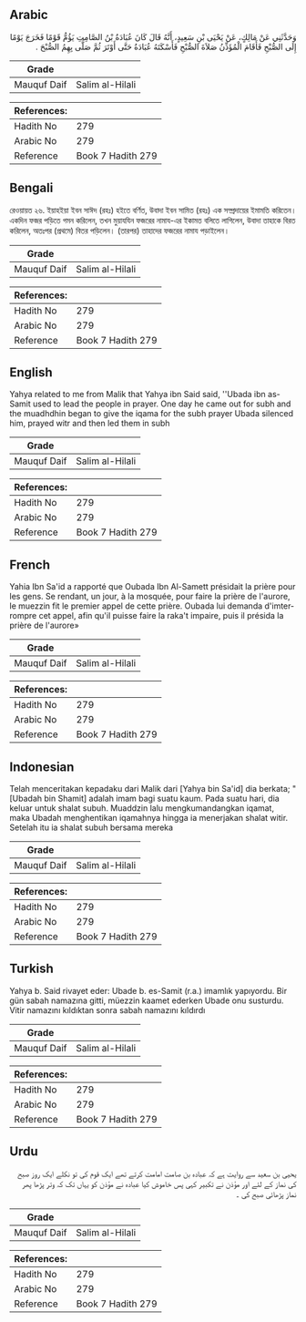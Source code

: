 ## Arabic


<div dir="rtl" lang="ar" style={{fontSize:'larger',backgroundColor:'#f8f9fa',padding:20}}>
وَحَدَّثَنِي عَنْ مَالِكٍ، عَنْ يَحْيَى بْنِ سَعِيدٍ، أَنَّهُ قَالَ كَانَ عُبَادَةُ بْنُ الصَّامِتِ يَؤُمُّ قَوْمًا فَخَرَجَ يَوْمًا إِلَى الصُّبْحِ فَأَقَامَ الْمُؤَذِّنُ صَلاَةَ الصُّبْحِ فَأَسْكَتَهُ عُبَادَةُ حَتَّى أَوْتَرَ ثُمَّ صَلَّى بِهِمُ الصُّبْحَ ‏.‏
</div>
<div style={{backgroundColor:'#f8f9fa',padding:20, marginBottom: 10}}><table> <thead> <tr> <th>Grade</th> <th></th> </tr> </thead> <tbody> <tr><td>Mauquf Daif</td><td>Salim al-Hilali</td></tr></tbody></table><table> <thead> <tr> <th>References:</th> <th></th> </tr> </thead> <tbody><tr><td>Hadith No</td><td>279</td></tr><tr><td>Arabic No</td><td>279</td></tr><tr><td>Reference</td><td>Book 7 Hadith 279</td></tr></tbody></table></div>

## Bengali


<div dir="ltr" lang="bn" style={{fontSize:'larger',backgroundColor:'#f8f9fa',padding:20}}>
রেওয়ায়ত ২৬. ইয়াহইয়া ইবন সাঈদ (রহঃ) হইতে বর্ণিত, উবাদা ইবন সামিত (রহঃ) এক সম্প্রদায়ের ইমামতি করিতেন। একদিন ফজর পড়িতে গমন করিলেন, তখন মুয়াযযিন ফজরের নামায-এর ইকামত বলিতে লাগিলেন, উবাদা তাহাকে বিরত করিলেন, অতঃপর (প্রথমে) বিতর পড়িলেন। (তারপর) তাহাদের ফজরের নামায পড়াইলেন।
</div>
<div style={{backgroundColor:'#f8f9fa',padding:20, marginBottom: 10}}><table> <thead> <tr> <th>Grade</th> <th></th> </tr> </thead> <tbody> <tr><td>Mauquf Daif</td><td>Salim al-Hilali</td></tr></tbody></table><table> <thead> <tr> <th>References:</th> <th></th> </tr> </thead> <tbody><tr><td>Hadith No</td><td>279</td></tr><tr><td>Arabic No</td><td>279</td></tr><tr><td>Reference</td><td>Book 7 Hadith 279</td></tr></tbody></table></div>

## English


<div dir="ltr" lang="en" style={{fontSize:'larger',backgroundColor:'#f8f9fa',padding:20}}>
Yahya related to me from Malik that Yahya ibn Said said, ''Ubada ibn as-Samit used to lead the people in prayer. One day he came out for subh and the muadhdhin began to give the iqama for the subh prayer Ubada silenced him, prayed witr and then led them in subh
</div>
<div style={{backgroundColor:'#f8f9fa',padding:20, marginBottom: 10}}><table> <thead> <tr> <th>Grade</th> <th></th> </tr> </thead> <tbody> <tr><td>Mauquf Daif</td><td>Salim al-Hilali</td></tr></tbody></table><table> <thead> <tr> <th>References:</th> <th></th> </tr> </thead> <tbody><tr><td>Hadith No</td><td>279</td></tr><tr><td>Arabic No</td><td>279</td></tr><tr><td>Reference</td><td>Book 7 Hadith 279</td></tr></tbody></table></div>

## French


<div dir="ltr" lang="fr" style={{fontSize:'larger',backgroundColor:'#f8f9fa',padding:20}}>
Yahia Ibn Sa'id a rapporté que Oubada Ibn Al-Samett présidait la prière pour les gens. Se rendant, un jour, à la mosquée, pour faire la prière de l'aurore, le muezzin fit le premier appel de cette prière. Oubada lui demanda d'imterrompre cet appel, afin qu'il puisse faire la raka't impaire, puis il présida la prière de l'aurore»
</div>
<div style={{backgroundColor:'#f8f9fa',padding:20, marginBottom: 10}}><table> <thead> <tr> <th>Grade</th> <th></th> </tr> </thead> <tbody> <tr><td>Mauquf Daif</td><td>Salim al-Hilali</td></tr></tbody></table><table> <thead> <tr> <th>References:</th> <th></th> </tr> </thead> <tbody><tr><td>Hadith No</td><td>279</td></tr><tr><td>Arabic No</td><td>279</td></tr><tr><td>Reference</td><td>Book 7 Hadith 279</td></tr></tbody></table></div>

## Indonesian


<div dir="ltr" lang="id" style={{fontSize:'larger',backgroundColor:'#f8f9fa',padding:20}}>
Telah menceritakan kepadaku dari Malik dari [Yahya bin Sa'id] dia berkata; " [Ubadah bin Shamit] adalah imam bagi suatu kaum. Pada suatu hari, dia keluar untuk shalat subuh. Muaddzin lalu mengkumandangkan iqamat, maka Ubadah menghentikan iqamahnya hingga ia menerjakan shalat witir. Setelah itu ia shalat subuh bersama mereka
</div>
<div style={{backgroundColor:'#f8f9fa',padding:20, marginBottom: 10}}><table> <thead> <tr> <th>Grade</th> <th></th> </tr> </thead> <tbody> <tr><td>Mauquf Daif</td><td>Salim al-Hilali</td></tr></tbody></table><table> <thead> <tr> <th>References:</th> <th></th> </tr> </thead> <tbody><tr><td>Hadith No</td><td>279</td></tr><tr><td>Arabic No</td><td>279</td></tr><tr><td>Reference</td><td>Book 7 Hadith 279</td></tr></tbody></table></div>

## Turkish


<div dir="ltr" lang="tr" style={{fontSize:'larger',backgroundColor:'#f8f9fa',padding:20}}>
Yahya b. Said rivayet eder: Ubade b. es-Samit (r.a.) imamlık yapıyordu. Bir gün sabah namazına gitti, müezzin kaamet ederken Ubade onu susturdu. Vitir namazını kıldıktan sonra sabah namazını kıldırdı
</div>
<div style={{backgroundColor:'#f8f9fa',padding:20, marginBottom: 10}}><table> <thead> <tr> <th>Grade</th> <th></th> </tr> </thead> <tbody> <tr><td>Mauquf Daif</td><td>Salim al-Hilali</td></tr></tbody></table><table> <thead> <tr> <th>References:</th> <th></th> </tr> </thead> <tbody><tr><td>Hadith No</td><td>279</td></tr><tr><td>Arabic No</td><td>279</td></tr><tr><td>Reference</td><td>Book 7 Hadith 279</td></tr></tbody></table></div>

## Urdu


<div dir="rtl" lang="ur" style={{fontSize:'larger',backgroundColor:'#f8f9fa',padding:20}}>
یحیی بن سعید سے روایت ہے کہ عبادہ بن صامت امامت کرتے تھے ایک قوم کی تو نکلے ایک روز صبح کی نماز کے لئے اور مؤذن نے تکبیر کہی پس خاموش کیا عبادہ نے مؤذن کو یہاں تک کہ وتر پڑھا پھر نماز پڑھائی صبح کی ۔
</div>
<div style={{backgroundColor:'#f8f9fa',padding:20, marginBottom: 10}}><table> <thead> <tr> <th>Grade</th> <th></th> </tr> </thead> <tbody> <tr><td>Mauquf Daif</td><td>Salim al-Hilali</td></tr></tbody></table><table> <thead> <tr> <th>References:</th> <th></th> </tr> </thead> <tbody><tr><td>Hadith No</td><td>279</td></tr><tr><td>Arabic No</td><td>279</td></tr><tr><td>Reference</td><td>Book 7 Hadith 279</td></tr></tbody></table></div>